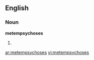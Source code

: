==English==
===Noun===
'''metempsychoses'''

#{{plural of|[[metempsychosis]]}}

[[ar:metempsychoses]]
[[vi:metempsychoses]]